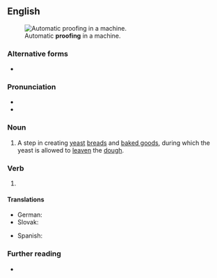==English==
[[File:Home_Bread_Proofer.jpg|thumb|Automatic '''proofing''' in a machine.]]

===Alternative forms===
* {{l|en|proving}}

===Pronunciation===
* {{IPA|/ˈpɹuːfɪŋ/|lang=en}}
* {{rhymes|uːfɪŋ|lang=en}}

===Noun===
{{en-noun|~}}

# A step in creating [[yeast]] [[bread]]s and [[baked goods]], during which the yeast is allowed to [[leaven]] the [[dough]].
#: {{syn|en|blooming}}

===Verb===
{{head|en|present participle}}

# {{present participle of|proof|lang=en|nocat=1}}

====Translations====
{{trans-top|to leaven the dough}}
* German: {{t|de|Stückgare|f}}
* Slovak: {{t|sk|kysnutie}}
{{trans-mid}}
* Spanish: {{t+|es|levantamiento|m}}
{{trans-bottom}}

===Further reading===
* {{pedia|proofing (baking technique)}}